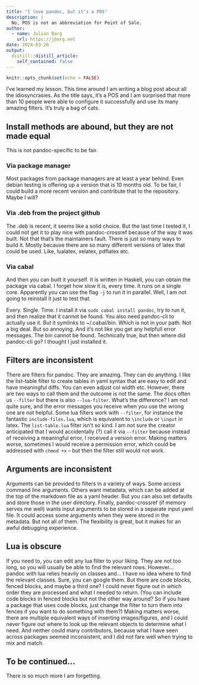 ```yaml
---
title: "I love pandoc, but it's a POS"
description: |
  No, POS is not an abbreviation for Point of Sale.
author:
  - name: Julian Barg
    url: https://jbarg.net
date: 2024-03-26
output:
  distill::distill_article:
    self_contained: false
---
```



```r
knitr::opts_chunk$set(echo = FALSE)
```

I've learned my lesson. This time around I am writing a blog post about all the 
idiosyncrasies. As the title says, it's a POS and I am surprised that more than 
10 people were able to configure it successfully and use its many amazing 
filters. It's truly a bag of cats.

## Install methods are abound, but they are not made equal

This is not pandoc-specific to be fair. 

### Via package manager

Most packages from package managers are at least a year behind. Even debian
testing is offering up a version that is 10 months old. To be fair, I could 
build a more recent version and contribute that to the repository. Maybe I will?

### Via .deb from the project github

The .deb is recent, it seems like a solid choice. But the last time I tested it,
I could not get it to play nice with pandoc-crossref because of the way it was
built. Not that that's the maintainers fault. There is just so many ways to 
build it. Mostly because there are so many different versions of latex that 
could be used. Like, lualatex, xelatex, pdflatex etc.

### Via cabal

And then you can built it yourself. It is written in Haskell, you can obtain the
package via cabal. I forget how slow it is, every time. It runs on a single 
core. Apparently you can use the flag `-j` to run it in parallel. Well, I am not
going to reinstall it just to test that.

Every. Single. Time. I install it via `sudo cabal install pandoc`, try to run it,
and then realize that it cannot be found. You also need pandoc-cli to actually 
use it. But it symlinks to ~/.cabal/bin. Which is not in your path. Not a big 
deal. But so annoying. And it's not like you get any helpfull error messages.
The bin cannot be found. Technically true, but then where did pandoc-cli go?
I thought I just installed it.

## Filters are inconsistent

There are filters for pandoc. They are amazing. They can do anything. I like the
list-table filter to create tables in yaml syntax that are easy to edit and have
meaningful diffs. You can even adjust col width etc. However, there are two 
ways to call them and the outcome is not the same. The docs often us `--filter`
but there is also `--lua-filter`. What's the difference? I am not quite sure, 
and the error messages you receive when you use the wrong one are not helpful.
Some lua filters work with `--filter`, for instance the fantastic 
`include-files.lua`, which is equivalent to `\include` or `\input` in latex. 
The `list-table.lua` filter isn't so kind. I am not sure the creator anticipated
that I would accidentally (?) call it via `--filter` because instead of 
receiving a meaningful error, I received a version error. Making matters worse, 
sometimes I would receive a permission error, which could be addressed with 
`chmod +x` -- but then the filter still would not work.

## Arguments are inconsistent

Arguments can be provided to filters in a variety of ways. Some access command 
line arguments. Others want metadata, which can be added at the top of the 
markdown file as a yaml header. But you can also set defaults and store those in
the user directory. Finally, pandoc-crossref (if memory serves me well) wants
input arguments to be stored in a separate input yaml file. It could access some
arguments when they were stored in the metadata. But not all of them. The 
flexibility is great, but it makes for an awful debugging experience.

## Lua is obscure

If you need to, you can edit any lua filter to your liking. They are not too 
long, so you will usually be able to find the relevant rows. However... pandoc
with lua relies heavily on classes and... I have no idea where to find the 
relevant classes. Sure, you can google them. But there are code blocks, fenced
blocks, and maybe a third one? I could never figure out in which order they are
processed and what I needed to return. (You can include code blocks in fenced
blocks but not the other way around? So if you have a package that uses code
blocks, just change the filter to turn them into fences if you want to do 
something with them?) Making matters worse, there are multiple
equivalent ways of inserting images/figures, and I could never figure out where
to look up the relevant objects to determine what I need. And neither could 
many contributors, because what I have seen across packages seemed inconsistent, 
and I did not fare well when trying to mix and match.

## To be continued...

There is so much more I am forgetting.
